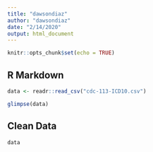 ```yaml
---
title: "dawsondiaz"
author: "dawsondiaz"
date: "2/14/2020"
output: html_document
---
```


```r
knitr::opts_chunk$set(echo = TRUE)
```

## R Markdown
```r
data <- readr::read_csv("cdc-113-ICD10.csv")
```

```r
glimpse(data)
```

## Clean Data
```r
data
```


